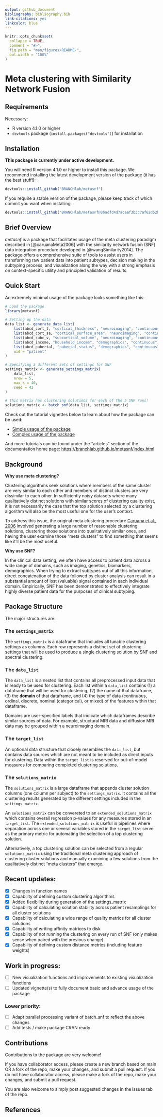 ```yaml
---
output: github_document
bibliography: bibliography.bib
link-citations: yes
linkcolor: blue
---
```


<!-- README.md is generated from README.Rmd. Please edit that file -->

```r
knitr::opts_chunk$set(
  collapse = TRUE,
  comment = "#>",
  fig.path = "man/figures/README-",
  out.width = "100%"
)
```

# Meta clustering with Similarity Network Fusion

<!-- badges: start -->
<!-- badges: end -->

## Requirements

Necessary:

* R version 4.1.0 or higher
* `devtools` package (`install.packages("devtools")`) for installation

## Installation

**This package is currently under active development.**

You will need R version 4.1.0 or higher to install this package.
We recommend installing the latest development version of the package (it has the best stuff!):

```r
devtools::install_github("BRANCHlab/metasnf")
```

If you require a stable version of the package, please keep track of which commit you want when installing.

```r
devtools::install_github("BRANCHlab/metasnf@8badfd4d7acaaf3b3c7af62d52b5c9324b82cc6c")
```

## Brief Overview

*metasnf* is a package that facilitates usage of the meta clustering paradigm described in [@caruanaMeta2006] with the similarity network fusion (SNF) data integration procedure developed in [@wangSimilarity2014].
The package offers a comprehensive suite of tools to assist users in transforming raw patient data into patient subtypes, decision making in the subtyping process, and visualization along the way with a strong emphasis on context-specific utility and principled validation of results.

## Quick Start

An extremely minimal usage of the package looks something like this:

```r
# Load the package
library(metasnf)

# Setting up the data
data_list <- generate_data_list(
    list(abcd_cort_t, "cortical_thickness", "neuroimaging", "continuous"),
    list(abcd_cort_sa, "cortical_surface_area", "neuroimaging", "continuous"),
    list(abcd_subc_v, "subcortical_volume", "neuroimaging", "continuous"),
    list(abcd_income, "household_income", "demographics", "continuous"),
    list(abcd_pubertal, "pubertal_status", "demographics", "continuous"),
    uid = "patient"
)

# Specifying 5 different sets of settings for SNF
settings_matrix <- generate_settings_matrix(
    data_list,
    nrow = 5,
    max_k = 40,
    seed = 42
)

# This matrix has clustering solutions for each of the 5 SNF runs!
solutions_matrix <- batch_snf(data_list, settings_matrix)
```

Check out the tutorial vignettes below to learn about how the package can be used:

* [Simple usage of the package](https://branchlab.github.io/metasnf/articles/a_simple_example.html)
* [Complex usage of the package](https://branchlab.github.io/metasnf/articles/a_less_simple_example.html)

And more tutorials can be found under the "articles" section of the documentation home page: [https://branchlab.github.io/metasnf/index.html](https://branchlab.github.io/metasnf/index.html)


## Background

**Why use meta clustering?**

Clustering algorithms seek solutions where members of the same cluster are very similar to each other and members of distinct clusters are very dissimilar to each other.
In sufficiently noisy datasets where many qualitatively distinct solutions with similar scores of clustering quality exist, it is not necessarily the case that the top solution selected by a clustering algorithm will also be the most useful one for the user's context.

To address this issue, the original meta clustering procedure [Caruana et al., 2006](https://doi.org/10.1109/ICDM.2006.103) involved generating a large number of reasonable clustering solutions, clustering those solutions into qualitatively similar ones, and having the user examine those "meta clusters" to find something that seems like it'll be the most useful.

**Why use SNF?**

In the clinical data setting, we often have access to patient data across a wide range of domains, such as imaging, genetics, biomarkers, demographics.
When trying to extract subtypes out of all this information, direct concatenation of the data followed by cluster analysis can result in a substantial amount of lost (valuable) signal contained in each individual domain.
Empirically, SNF has been demonstrated to effectively integrate highly diverse patient data for the purposes of clinical subtyping.

## Package Structure

The major structures are:

### The `settings_matrix`

The `settings_matrix` is a dataframe that includes all tunable clustering settings as columns.
Each row represents a distinct set of clustering settings that will be used to produce a single clustering solution by SNF and spectral clustering.

### The `data_list`

The `data_list` is a nested list that contains all preprocessed input data that is ready to be used for clustering.
Each list within a `data_list` contains (1) a dataframe that will be used for clustering, (2) the name of that dataframe, (3) the **domain** of that dataframe, and (4) the type of data (continuous, ordinal, discrete, nominal (categorical), or mixed) of the features within that dataframe.

Domains are user-specified labels that indicate which dataframes describe similar sources of data.
For example, structural MRI data and diffusion MRI data may be grouped within a neuroimaging domain.

### The `target_list`

An optional data structure that closely resembles the `data_list`, but contains data sources which are not meant to be included as direct inputs for clustering.
Data within the `target_list` is reserved for out-of-model measures for comparing completed clustering solutions.

### The `solutions_matrix`

The `solutions_matrix` is a large dataframe that appends cluster solution columns (one column per subject) to the `settings_matrix`.
It contains all the clustering results generated by the different settings included in the `settings_matrix`.

An `solutions_matrix` can be convereted to an `extended_solutions_matrix` which contains overall regression p-values for any measures stored in an `target_list`.
The `extended_solutions_matrix` is useful in pipelines where separation across one or several variables stored in the `target_list` serve as the primary metric for automating the selection of a top clustering solution.

Alternatively, a top clustering solution can be selected from a regular `solutions_matrix` using the traditional meta clustering approach of clustering cluster solutions and manually examining a few solutions from the qualitatively distinct "meta clusters" that emerge.

## Recent updates:

- [x] Changes in function names
- [x] Capability of defining custom clustering algorithms
- [x] Added flexibility during generation of the settings_matrix
- [x] Capability of calculating solution stability across patient resamplings for all cluster solutions
- [x] Capability of calculating a wide range of quality metrics for all cluster solutions
- [x] Capability of writing affinity matrices to disk
- [x] Capability of not running the clustering on every run of SNF (only makes sense when paired with the previous change)
- [x] Capability of defining custom distance metrics (including feature weights)

## Work in progress:

- [ ] New visualization functions and improvements to existing visualization functions
- [ ] Updated vignette(s) to fully document basic and advance usage of the package

### Lower priority:

- [ ] Adapt parallel processing variant of batch_snf to reflect the above changes
- [ ] Add tests / make package CRAN ready

## Contributions

Contributions to the package are very welcome!

If you have collaborator access, please create a new branch based on main OR a fork of the repo, make your changes, and submit a pull request.
If you do not have collaborator access, please make a fork of the repo, make your changes, and submit a pull request.

You are also welcome to simply post suggested changes in the issues tab of the repo.


## References
